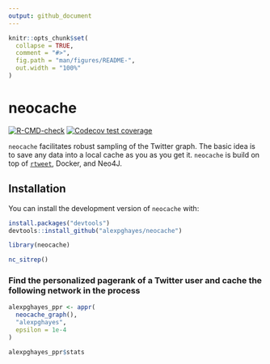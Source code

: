 ```yaml
---
output: github_document
---
```


<!-- README.md is generated from README.Rmd. Please edit that file -->

```r
knitr::opts_chunk$set(
  collapse = TRUE,
  comment = "#>",
  fig.path = "man/figures/README-",
  out.width = "100%"
)
```

# neocache

<!-- badges: start -->
[![R-CMD-check](https://github.com/alexpghayes/neocache/workflows/R-CMD-check/badge.svg)](https://github.com/alexpghayes/neocache/actions)
[![Codecov test coverage](https://codecov.io/gh/alexpghayes/neocache/branch/main/graph/badge.svg)](https://app.codecov.io/gh/alexpghayes/neocache?branch=main)
<!-- badges: end -->

`neocache` facilitates robust sampling of the Twitter graph. The basic idea is to save any data into a local cache as you as you get it. `neocache` is build on top of [`rtweet`](https://docs.ropensci.org/rtweet/), Docker, and Neo4J.

## Installation

You can install the development version of `neocache` with:

``` r
install.packages("devtools")
devtools::install_github("alexpghayes/neocache")
```

```r
library(neocache)

nc_sitrep()
```

### Find the personalized pagerank of a Twitter user and cache the following network in the process

```r
alexpghayes_ppr <- appr(
  neocache_graph(),
  "alexpghayes",
  epsilon = 1e-4
)

alexpghayes_ppr$stats
```
